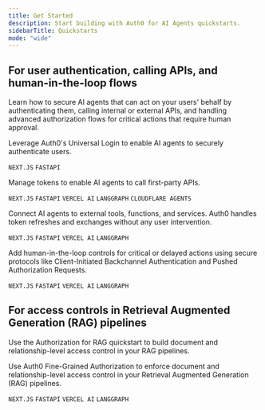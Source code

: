 ```yaml
---
title: Get Started
description: Start building with Auth0 for AI Agents quickstarts.
sidebarTitle: Quickstarts
mode: "wide"
---
```


## For user authentication, calling APIs, and human-in-the-loop flows
Learn how to secure AI agents that can act on your users' behalf by authenticating them, calling internal or external APIs, and handling advanced authorization flows for critical actions that require human approval.
<Columns cols={2}>

<Card title ="User Authentication" icon="user" href="/intro/user-authentication" iconType="solid" vertical>
Leverage Auth0's Universal Login to enable AI agents to securely authenticate users.

`NEXT.JS` `FASTAPI`

</Card>

<Card title ="Call Your APIs on User's Behalf" icon="shapes" href="/calling-apis/langgraph/get-started/call-your-apis-on-users-behalf" iconType="solid" vertical>

Manage tokens to enable AI agents to call first-party APIs.

`NEXT.JS`  `FASTAPI` `VERCEL AI` `LANGGRAPH` `CLOUDFLARE AGENTS`

</Card>

<Card title ="Call Other's APIs on User's Behalf" icon="plug" href="/calling-apis/langgraph/get-started/call-others-apis-on-users-behalf" iconType="solid" vertical>

Connect AI agents to external tools, functions, and services. Auth0 handles token refreshes and exchanges without any user intervention.

`NEXT.JS` `FASTAPI` `VERCEL AI` `LANGGRAPH`

</Card>

<Card title ="Asynchronous Authorization" icon="clock" href="/async-authorization/langgraph/get-started/asynchronous-authorization" iconType="solid" vertical>
Add human-in-the-loop controls for critical or delayed actions using secure protocols like Client-Initiated Backchannel Authentication and Pushed Authorization Requests.

`NEXT.JS` `FASTAPI` `VERCEL AI` `LANGGRAPH`

</Card>

</Columns>

## For access controls in Retrieval Augmented Generation (RAG) pipelines
Use the Authorization for RAG quickstart to build document and relationship-level access control in your RAG pipelines.

<Columns cols={2}>

<Card title ="Authorization for RAG" icon="server" href="/authorization-for-rag/langgraph/get-started/authorization-for-rag" iconType="solid" vertical>

Use Auth0 Fine-Grained Authorization to enforce document and relationship-level access control in your Retrieval Augmented Generation (RAG) pipelines.

`NEXT.JS` `FASTAPI` `VERCEL AI` `LANGGRAPH`

</Card>

</Columns>
